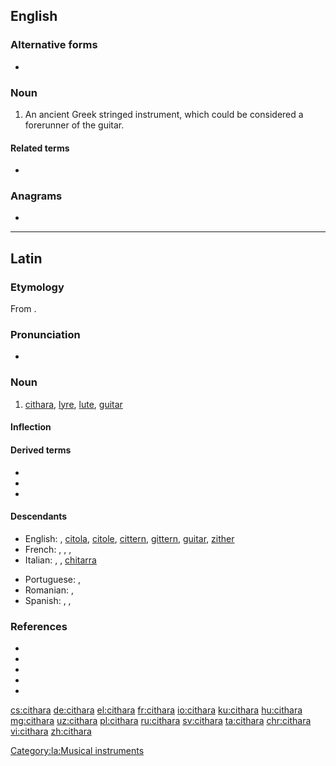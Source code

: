 {{also|cíthara}}
==English==

===Alternative forms===
* {{l|en|kithara}}

===Noun===
{{en-noun|s|citharai}}

# {{lb|en|music}} An ancient Greek stringed instrument, which could be considered a forerunner of the guitar.

====Related terms====
* {{l|en|guitar}}

===Anagrams===
* {{l|en|Cathari}}

----

==Latin==

===Etymology===
From {{der|la|grc|κιθάρα}}.

===Pronunciation===
* {{la-IPA|eccl=yes|cithara}}

===Noun===
{{la-noun|cithara|citharae|f|first}}

# [[#English|cithara]], [[lyre]], [[lute]], [[guitar]]

====Inflection====
{{la-decl-1st|cithar}}

====Derived terms====
* {{l|la|citharicen}}
* {{l|la|citharista}}
* {{l|la|citharizo}}

====Descendants====
{{top2}}
* English: {{l|en|cithara}}, [[citola]], [[citole]], [[cittern]], [[gittern]], [[guitar]], [[zither]]
* French: {{l|fr|cithare}}, {{l|fr|cistre}}, {{l|fr|citole}}, {{l|fr|guitare}}
* Italian: {{l|it|cetra}}, {{l|it|citara}}, [[chitarra]]
{{mid2}}
* Portuguese: {{l|pt|cítola}}, {{l|pt|guitarra}}
* Romanian: {{l|ro|ceteră}}, {{l|ro|chitară}}
* Spanish: {{l|es|cítola}}, {{l|es|cítora}}, {{l|es|guitarra}}
{{bottom}}

===References===
* {{R:L&S}}
* {{R:Elementary Lewis}}
* {{R:Gaffiot}}
* {{R:Peck}}
* {{R:Smith's Antiquities}}

[[Category:la:Musical instruments]]

[[cs:cithara]]
[[de:cithara]]
[[el:cithara]]
[[fr:cithara]]
[[io:cithara]]
[[ku:cithara]]
[[hu:cithara]]
[[mg:cithara]]
[[uz:cithara]]
[[pl:cithara]]
[[ru:cithara]]
[[sv:cithara]]
[[ta:cithara]]
[[chr:cithara]]
[[vi:cithara]]
[[zh:cithara]]